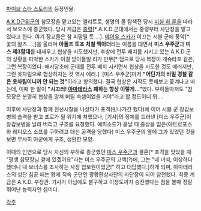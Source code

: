 [[파이브 스타 스토리]]의 등장인물.
 
[[A.K.D]]근위군의 참모장을 맡고있는 엘리트로, 생명의 물 탐색전 당시 [[미샬 하 룬]]을 따라서 보오스에 종군했다. 당시 계급은 [[중령]][* A.K.D.군대에서는 중령부터 사단장을 맡고 있다고 한다. 여기 장교들은 참 피말릴 듯....]. [[메이유 스카]]가 이끄는 시블 군에 풍악[* 꽃의 왈츠....;]을 울리며 '''아돌프 토죠 처칠 맥아더'''라는 이름을 대면서 '''미스 우주군'''과 '''미스 제3함대'''를 내세우고 협상을 시도했지만, 후방에 전투 배치를 시키고 있는 A.K.D.군의 상황을 파악한 스카가 이걸 받아들일 리가 만무[* 덤으로 당시 복장이 게슈타포 같은, 그런 복장이었다. 애시당초에 군대를 전투 배치 시키면서 협상을 시도한 것도 에러지만, 그런 옷차림으로 협상하자는 것 역시 에러.]. [미스 우주군]마저 '''"어딘가의 비밀 경찰 같은 옷차림이니까 안 되는 것"'''이라고 항의했다. 결국 협상은 시작도 못해보고 쫓겨나고 마는데, 이때 한 말이 '''"시끄러! [[아마테라스]] 폐하는 항상 이렇게..."'''였다. 부하들마저도 "참모장은 분명히 협상을 망쳐 버릴 속셈이었을 거야"라고 할 정도이니 뭐.... 

이후에 사단장과 함께 전선시찰을 나섰다가 포격(빗나가긴 했다)에 이어 시블 군 장갑보병의 습격을 받고 포로가 될 위기에 처했으나, [기사]의 정체를 드러낸 [미스 우주군]이 장갑보병을 날려 버리고 구조를 요청했다. 에피소드가 끝날 때 중상을 입은(아트로포스와 레디오스 소프를 구하려고 대신 공격을 당했다) 미스 우주군의 옆에 그가 있었던 것을 보면 무사히 아군에게 구조, 생환한 모양.

이때의 인연으로 당시 자신의 부하로 종군했던 [[미스 우주군]]과 결혼[* 포격을 맞았을 때 "평생 참모장님 곁에 있겠어요"라는 미스 우주군의 고백(?)에, 그는 "네 녀석, 이상하다 했더니 내 보너스를 조사하는 사정 첩보원이었군!" 하고 대답했다.]하게 되며, 아마테라스의 성단 침공 때는 황제 직속 군단인 광황환상사단의 사단장이 되어 참전했다. 최종 계급은 A.K.D. 부장관. 기사가 아님에도 불구하고 이정도까지 승진했다는 점을 볼때 정말 뛰어난 능력자인 셈이다.

[[각주]]
